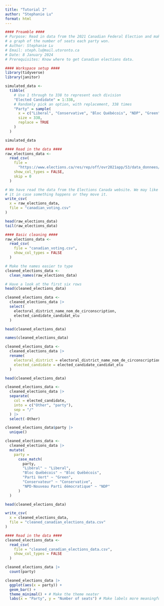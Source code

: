 ```yaml
---
title: "Tutorial 2"
author: "Stephanie Lu"
format: html
---
```


```r
#### Preamble ####
# Purpose: Read in data from the 2021 Canadian Federal Election and make
# a graph of the number of seats each party won.
# Author: Stephanie Lu
# Email: steph.lu@mail.utoronto.ca
# Date: 8 January 2024
# Prerequisites: Know where to get Canadian elections data.
```

```r
#### Workspace setup ####
library(tidyverse)
library(janitor)
```

```r
simulated_data <-
  tibble(
    # Use 1 through to 338 to represent each division
    "Elected Candidate" = 1:338,
    # Randomly pick an option, with replacement, 338 times
    "Party" = sample(
      x = c("Liberal", "Conservative", "Bloc Québécois", "NDP", "Green"),
      size = 338,
      replace = TRUE
    )
  )

simulated_data
```

```r
#### Read in the data ####
raw_elections_data <-
  read_csv(
    file = 
      "https://www.elections.ca/res/rep/off/ovr2021app/53/data_donnees/table_tableau11.csv",
    show_col_types = FALSE,
    skip = 0
  )

# We have read the data from the Elections Canada website. We may like to save
# it in case something happens or they move it.
write_csv(
  x = raw_elections_data,
  file = "canadian_voting.csv"
)
```

```r
head(raw_elections_data)
tail(raw_elections_data)
```

```r
#### Basic cleaning ####
raw_elections_data <-
  read_csv(
    file = "canadian_voting.csv",
    show_col_types = FALSE
  )
```

```r
# Make the names easier to type
cleaned_elections_data <-
  clean_names(raw_elections_data)

# Have a look at the first six rows
head(cleaned_elections_data)
```

```r
cleaned_elections_data <-
  cleaned_elections_data |>
  select(
    electoral_district_name_nom_de_circonscription,
    elected_candidate_candidat_elu
  )

head(cleaned_elections_data)
```

```r
names(cleaned_elections_data)
```

```r
cleaned_elections_data <-
  cleaned_elections_data |>
  rename(
    electoral_district = electoral_district_name_nom_de_circonscription,
    elected_candidate = elected_candidate_candidat_elu
  )

head(cleaned_elections_data)
```

```r
cleaned_elections_data <-
  cleaned_elections_data |>
  separate(
    col = elected_candidate,
    into = c("Other", "party"),
    sep = "/"
  ) |>
  select(-Other)
```

```r
cleaned_elections_data$party |>
  unique()
```

```r
cleaned_elections_data <-
  cleaned_elections_data |>
  mutate(
    party =
      case_match(
        party,
        "Libéral" ~ "Liberal",
        "Bloc Québécois" ~ "Bloc Québécois",
        "Parti Vert" ~ "Green",
        "Conservateur" ~ "Conservative",
        "NPD-Nouveau Parti démocratique" ~ "NDP"
      )
  )

head(cleaned_elections_data)
```

```r
write_csv(
  x = cleaned_elections_data,
  file = "cleaned_canadian_elections_data.csv"
)
```

```r
#### Read in the data ####
cleaned_elections_data <-
  read_csv(
    file = "cleaned_canadian_elections_data.csv",
    show_col_types = FALSE
  )
```

```r
cleaned_elections_data |>
  count(party)
```

```r
cleaned_elections_data |>
  ggplot(aes(x = party)) +
  geom_bar() +
  theme_minimal() + # Make the theme neater
  labs(x = "Party", y = "Number of seats") # Make labels more meaningful
```
